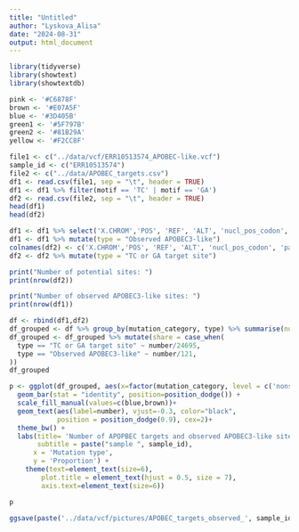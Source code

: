 ```yaml
---
title: "Untitled"
author: "Lyskova_Alisa"
date: "2024-08-31"
output: html_document
---
```


```r
library(tidyverse)
library(showtext)
library(showtextdb)

pink <- '#C6878F'
brown <- '#E07A5F'
blue <- '#3D405B'
green1 <- '#5F797B'
green2 <- '#81B29A'
yellow <- '#F2CC8F'
```

```r
file1 <- c("../data/vcf/ERR10513574_APOBEC-like.vcf")
sample_id <- c("ERR10513574")
file2 <- c("../data/APOBEC_targets.csv")
df1 <- read.csv(file1, sep = "\t", header = TRUE)
df1 <- df1 %>% filter(motif == 'TC' | motif == 'GA')
df2 <- read.csv(file2, sep = "\t", header = TRUE)
head(df1)
head(df2)
```
```r
df1 <- df1 %>% select('X.CHROM','POS', 'REF', 'ALT', 'nucl_pos_codon', 'parent_codon', 'parent_aa', 'child_codon', 'mutated_aa', 'mutation_category')
df1 <- df1 %>% mutate(type = "Observed APOBEC3-like")
colnames(df2) <- c('X.CHROM','POS', 'REF', 'ALT', 'nucl_pos_codon', 'parent_codon', 'parent_aa', 'child_codon', 'mutated_aa', 'mutation_category')
df2 <- df2 %>% mutate(type = "TC or GA target site")

print("Number of potential sites: ")
print(nrow(df2))

print("Number of observed APOBEC3-like sites: ")
print(nrow(df1))
```

```r
df <- rbind(df1,df2)
df_grouped <- df %>% group_by(mutation_category, type) %>% summarise(number = n())
df_grouped <- df_grouped %>% mutate(share = case_when(
  type == "TC or GA target site" ~ number/24695,
  type == "Observed APOBEC3-like" ~ number/121,
))
df_grouped
```

```r
p <- ggplot(df_grouped, aes(x=factor(mutation_category, level = c('nonsynonymous', 'synonymous', 'nonsense', 'intergenic')), y=share, fill=type)) + 
  geom_bar(stat = "identity", position=position_dodge()) +
  scale_fill_manual(values=c(blue,brown))+
  geom_text(aes(label=number), vjust=-0.3, color="black",
            position = position_dodge(0.9), cex=2)+
  theme_bw() +
  labs(title= 'Number of APOPBEC targets and observed APOBEC3-like sites by mutation category',
       subtitle = paste("sample ", sample_id),
      x = 'Mutation type',
      y = 'Proportion') +
    theme(text=element_text(size=6),
        plot.title = element_text(hjust = 0.5, size = 7),
        axis.text=element_text(size=6))

p

ggsave(paste('../data/vcf/pictures/APOBEC_targets_observed_', sample_id, '.png', sep=''), plot = p, height=4, width=5, dpi=300)
```

